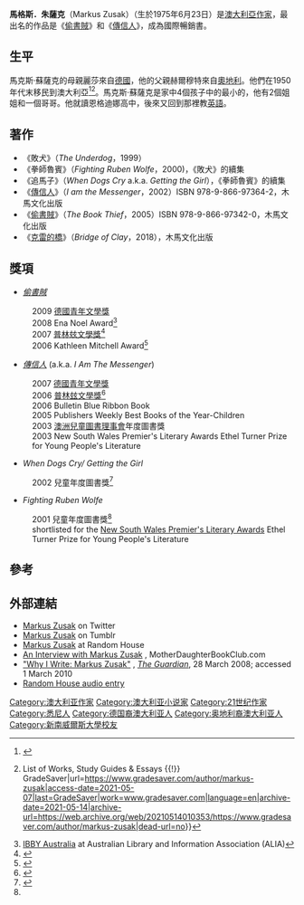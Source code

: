 {{Infobox person
| image =
| image_size = 
| name        = 馬格斯．朱薩克<br>Markus Zusak
| caption     = 
| birth_name  = Markus Frank Zusak
| birth_date  = {{Birth date and age|1975|6|23|df=yes}}
| birth_place = [[澳大利亞|澳大利亞]][[悉尼|雪梨]]
| death_date  = 
| death_place = 
| residence   = [[澳大利亞|澳大利亞]][[悉尼|雪梨]]
| other_names = 
| known_for   = 《[[克雷的橋|克雷的橋]]》、《[[偷書賊|偷書賊]]》、《[[傳信人|傳信人]]》
| education   = [[新南威爾斯大學|新南威爾斯大學]] 英語學系及歷史學系
| employer    = 
| occupation  = 作家
| title       = 
| spouse      = Mika Zusak
| partner     = 
| children    = 2
| relatives   = 
| signature   = 
| website     = [http://www.facebook.com/MarkusZusak Facebook]
| footnotes   = 
}}

'''馬格斯．朱薩克'''（Markus Zusak）（生於1975年6月23日）是[[澳大利亞|澳大利亞]][[作家|作家]]，最出名的作品是《[[偷書賊|偷書賊]]》和《[[傳信人|傳信人]]》，成為國際暢銷書。

==生平==
馬克斯·蘇薩克的母親麗莎來自[[德國|德國]]，他的父親赫爾穆特來自[[奧地利|奧地利]]。他們在1950年代末移民到澳大利亞<ref>{{Cite web|title=The Angel of Death Narrates a New Tale for Young Readers|url=https://forward.com/culture/1286/the-angel-of-death-narrates-a-new-tale-for-young-r/|access-date=2021-05-07|last=AloffApril 21|first=Mindy|work=The Forward|language=en-US|archive-date=2021-05-07|archive-url=https://web.archive.org/web/20210507211928/https://forward.com/culture/1286/the-angel-of-death-narrates-a-new-tale-for-young-r/|dead-url=no}}</ref><ref>{{Cite web|title=Markus Zusak Biography {{!}} List of Works, Study Guides & Essays {{!}} GradeSaver|url=https://www.gradesaver.com/author/markus-zusak|access-date=2021-05-07|last=GradeSaver|work=www.gradesaver.com|language=en|archive-date=2021-05-14|archive-url=https://web.archive.org/web/20210514010353/https://www.gradesaver.com/author/markus-zusak|dead-url=no}}</ref>。馬克斯·蘇薩克是家中4個孩子中的最小的，他有2個姐姐和一個哥哥。他就讀恩格迪娜高中，後來又回到那裡教[[英語|英語]]。

== 著作 ==
* 《敗犬》（''The Underdog''，1999） 
* 《拳師魯賓》（''Fighting Ruben Wolfe''，2000)，《敗犬》的續集
* 《追馬子》（''When Dogs Cry'' a.k.a. ''Getting the Girl''），《拳師魯賓》的續集
* 《[[傳信人|傳信人]]》（''I am the Messenger''，2002）ISBN 978-9-866-97364-2，木馬文化出版
* 《[[偷書賊|偷書賊]]》（''The Book Thief''，2005）ISBN 978-9-866-97342-0，木馬文化出版
* 《[[克雷的橋|克雷的橋]]》（''Bridge of Clay''，2018），木馬文化出版

== 獎項 ==

* ''[[偷書賊|偷書賊]]''
:2009 [[德國青年文學獎|德國青年文學獎]]
:2008 Ena Noel Award<ref>[http://www.alia.org.au/~ibby/ IBBY Australia] {{webarchive|url=https://web.archive.org/web/20080722060832/http://www.alia.org.au/~ibby/ |date=2008-07-22 }} at Australian Library and Information Association (ALIA)</ref>
:2007 [[普林玆文學獎|普林玆文學獎]]<ref>{{Cite web|title=Young Adult Library Services Association (YALSA)|url=http://www.ala.org/yalsa/|access-date=2021-05-07|work=Young Adult Library Services Association (YALSA)|language=en|archive-date=2021-05-12|archive-url=https://web.archive.org/web/20210512123852/http://www.ala.org/yalsa/|dead-url=no}}</ref>
:2006 Kathleen Mitchell Award<ref name="Kma">{{cite web |title= Kathleen Mitchell Award 2006 (literature) |publisher= Young Adult Library Services Association |url= http://www.trust.com.au/Content.aspx?topicID=74 |accessdate= 2007-07-14 |archiveurl= https://web.archive.org/web/20070519080723/http://www.trust.com.au/Content.aspx?topicID=74 |archivedate=2007-05-19|deadurl= yes }}</ref>

* ''[[傳信人|傳信人]]'' (a.k.a. ''I Am The Messenger'')
:2007 [[德國青年文學獎|德國青年文學獎]]
:2006 [[普林玆文學獎|普林玆文學獎]]<ref name="LSA">{{cite web |title= 2006 Michael L. Printz Award Winner |publisher= Young Adult Library Services Association |url= http://www.ala.org/ala/yalsa/booklistsawards/printzaward/previouswinners/06Printz.htm |accessdate= 2007-07-14 |deadurl= yes |archiveurl= https://web.archive.org/web/20070715235211/http://www.ala.org/ala/yalsa/booklistsawards/printzaward/previouswinners/06Printz.htm |archivedate= 2007-07-15 }}</ref>
:2006 Bulletin Blue Ribbon Book
:2005 Publishers Weekly Best Books of the Year-Children
:2003 [[澳洲兒童圖書理事會|澳洲兒童圖書理事會]]年度圖書獎
:2003 New South Wales Premier's Literary Awards Ethel Turner Prize for Young People's Literature

* ''When Dogs Cry/ Getting the Girl''
: 2002 兒童年度圖書獎<ref name="autogenerated2000">{{cite web |title= Winners 2000-2006 CBCA |publisher= Children's Book Council of Australia |url= http://cbca.org.au/2009.htm |accessdate= 2010-02-26 |deadurl= yes |archiveurl= https://web.archive.org/web/20100105155208/http://cbca.org.au/2009.htm |archivedate= 2010-01-05 }}</ref>

* ''Fighting Ruben Wolfe''
: 2001 兒童年度圖書獎<ref name="autogenerated2000"/>
: shortlisted for the [[New_South_Wales_Premier's_Literary_Awards|New South Wales Premier's Literary Awards]] Ethel Turner Prize for Young People's Literature

== 參考 ==
{{Reflist|colwidth=30em
<ref name=edwards>
[http://www.ala.org/yalsa/edwards-award "Edwards Award"]. [[Young_Adult_Library_Services_Association|Young Adult Library Services Association]] ('''YALSA'''). [[American_Library_Association|American Library Association]] ('''ALA'''). Retrieved 2013-03-15.</ref>}}

== 外部連結 ==
*[https://twitter.com/Markus_Zusak Markus Zusak] {{Wayback|url=https://twitter.com/Markus_Zusak |date=20210309014504 }} on Twitter
*[http://zusakbooks.tumblr.com/ Markus Zusak] {{Wayback|url=http://zusakbooks.tumblr.com/ |date=20210524223847 }} on Tumblr
*[http://www.randomhouse.com/features/markuszusak/ Markus Zusak] {{Wayback|url=http://www.randomhouse.com/features/markuszusak/ |date=20180818141649 }} at Random House
*[http://motherdaughterbookclub.com/2010/02/interview-with-markus-zusak-author-of-the-book-thief-and-i-am-the-messenger/ An Interview with Markus Zusak] {{Wayback|url=http://motherdaughterbookclub.com/2010/02/interview-with-markus-zusak-author-of-the-book-thief-and-i-am-the-messenger/ |date=20210119154226 }}, MotherDaughterBookClub.com
*[http://www.guardian.co.uk/books/2008/mar/28/whyiwrite "Why I Write: Markus Zusak"] {{Wayback|url=http://www.guardian.co.uk/books/2008/mar/28/whyiwrite |date=20130326201722 }}, ''[[The_Guardian|The Guardian]]'', 28 March 2008; accessed 1 March 2010
*[http://www.randomhouse.com/audio/catalog/author.pperl?authorid=59222 Random House audio entry]

{{Markus Zusak}}

{{Authority control}}
{{DEFAULTSORT:Zusak, Markus}}
[[Category:澳大利亚作家|Category:澳大利亚作家]]
[[Category:澳大利亚小说家|Category:澳大利亚小说家]]
[[Category:21世纪作家|Category:21世纪作家]]
[[Category:悉尼人|Category:悉尼人]]
[[Category:德国裔澳大利亚人|Category:德国裔澳大利亚人]]
[[Category:奥地利裔澳大利亚人|Category:奥地利裔澳大利亚人]]
[[Category:新南威爾斯大學校友|Category:新南威爾斯大學校友]]